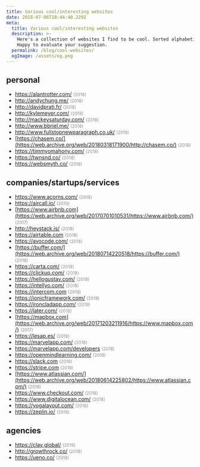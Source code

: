 ```yaml
---
title: Various cool/interesting websites
date: 2018-07-06T18:44:40.229Z
meta:
  title: Various cool/interesting websites
  description: >-
    Here's a collection of websites I find to be cool. Sorted alphabetically.
    Happy to evaluate your suggestion.
  permalink: /blog/cool-websites/
  ogImage: /assets/og.png
---
```


## personal

- https://alantrotter.com/ <small style="opacity: 0.5">(2018)</small>
- http://andychung.me/ <small style="opacity: 0.5">(2018)</small>
- http://davidprati.fr/ <small style="opacity: 0.5">(2018)</small>
- http://kylemeyer.com/ <small style="opacity: 0.5">(2018)</small>
- http://mackeysaturday.com/ <small style="opacity: 0.5">(2018)</small>
- http://www.bbriel.me/ <small style="opacity: 0.5">(2018)</small>
- http://www.fullstopnewparagraph.co.uk/ <small style="opacity: 0.5">(2018)</small>
- [https://chasem.co/](https://web.archive.org/web/20180318171900/http://chasem.co/) <small style="opacity: 0.5">(2018)</small>
- https://timmyomahony.com/ <small style="opacity: 0.5">(2018)</small>
- https://twnsnd.co/ <small style="opacity: 0.5">(2018)</small>
- https://websmyth.co/ <small style="opacity: 0.5">(2018)</small>

## companies/startups/services

- https://www.acorns.com/ <small style="opacity: 0.5">(2018)</small>
- https://aircall.io/ <small style="opacity: 0.5">(2019)</small>
- [https://www.airbnb.com](https://web.archive.org/web/20170701010531/https://www.airbnb.com/) <small style="opacity: 0.5">(2017)</small>
- http://heystack.is/ <small style="opacity: 0.5">(2018)</small>
- https://airtable.com <small style="opacity: 0.5">(2018)</small>
- https://avocode.com/ <small style="opacity: 0.5">(2018)</small>
- [https://buffer.com/](https://web.archive.org/web/20180714220518/https://buffer.com/) <small style="opacity: 0.5">(2018)</small>
- https://carta.com/ <small style="opacity: 0.5">(2018)</small>
- https://clickup.com/ <small style="opacity: 0.5">(2018)</small>
- https://hellogustav.com/ <small style="opacity: 0.5">(2018)</small>
- https://intellyo.com/ <small style="opacity: 0.5">(2018)</small>
- https://intercom.com <small style="opacity: 0.5">(2018)</small>
- https://ionicframework.com/ <small style="opacity: 0.5">(2018)</small>
- https://ironcladapp.com/ <small style="opacity: 0.5">(2019)</small>
- https://later.com/ <small style="opacity: 0.5">(2018)</small>
- [https://mapbox.com](https://web.archive.org/web/20171203211916/https://www.mapbox.com/) <small style="opacity: 0.5">(2017)</small>
- https://lesap.es/ <small style="opacity: 0.5">(2018)</small>
- https://marvelapp.com/ <small style="opacity: 0.5">(2018)</small>
- https://marvelapp.com/developers <small style="opacity: 0.5">(2018)</small>
- https://openmindlearning.com/ <small style="opacity: 0.5">(2018)</small>
- https://slack.com <small style="opacity: 0.5">(2018)</small>
- https://stripe.com <small style="opacity: 0.5">(2018)</small>
- [https://www.atlassian.com/](https://web.archive.org/web/20180614225802/https://www.atlassian.com/) <small style="opacity: 0.5">(2018)</small>
- https://www.checkout.com/ <small style="opacity: 0.5">(2018)</small>
- https://www.digitalocean.com/ <small style="opacity: 0.5">(2018)</small>
- https://yogalayout.com/ <small style="opacity: 0.5">(2018)</small>
- https://zeplin.io/ <small style="opacity: 0.5">(2018)</small>

## agencies

- https://clay.global/ <small style="opacity: 0.5">(2019)</small>
- http://growthrock.co/ <small style="opacity: 0.5">(2018)</small>
- https://ueno.co/ <small style="opacity: 0.5">(2018)</small>

